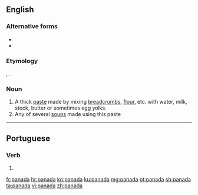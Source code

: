 ==English==

===Alternative forms===
* {{l|en|panade}}
* {{l|en|panado}}

===Etymology===
{{etyl|es|en}} {{m|es|pan||bread}}, {{etyl|it|en}} {{m|it|panata||panada}}.

===Noun===
{{en-noun}}

# A thick [[paste]] made by mixing [[breadcrumb]]s, [[flour]], etc. with water, milk, stock, butter or sometimes egg yolks.
# Any of several [[soup]]s made using this paste

----

==Portuguese==

===Verb===
{{pt-verb-form}}

# {{pt-verb-form-of|panar}}

[[fr:panada]]
[[hr:panada]]
[[kn:panada]]
[[ku:panada]]
[[mg:panada]]
[[pt:panada]]
[[sh:panada]]
[[ta:panada]]
[[vi:panada]]
[[zh:panada]]